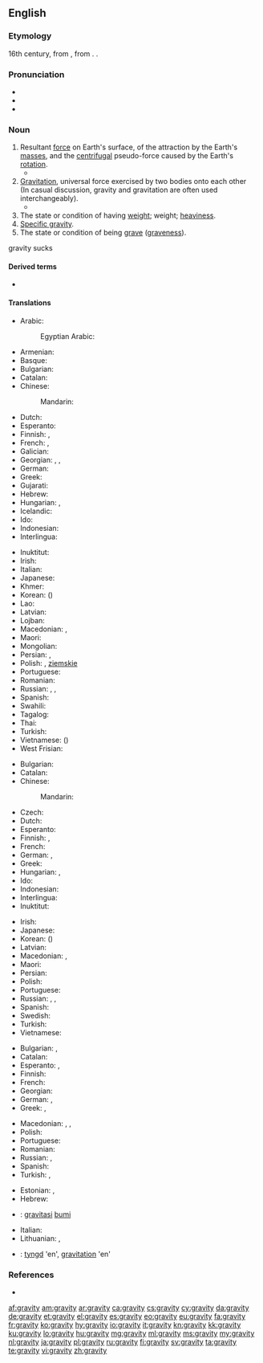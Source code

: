 ==English==
{{wikipedia}}

===Etymology===
16th century, from {{etyl|la|en}} {{m|la|gravitās||weight}}, from {{m|la|gravis||heavy}}. {{doublet|gravitas|lang=en}}.

===Pronunciation===
* {{IPA|/ˈɡɹævɪti/|lang=en}}
* {{audio|en-us-gravity.ogg|Audio (US)|lang=en}}
* {{hyphenation|grav|i|ty|lang=en}}

===Noun===
{{en-noun|~|gravities}}

# Resultant [[force]] on Earth's surface, of the attraction by the Earth's [[mass]]es, and the [[centrifugal]] pseudo-force caused by the Earth's [[rotation]].
#* {{quote-magazine|date=2013-06-07|author=David Simpson
|volume=188|issue=26|page=36|magazine={{w|The Guardian Weekly}}
|title=[http://www.guardian.co.uk/books/2013/may/18/falling-upwards-richard-holmes-review Fantasy of navigation]
|passage=It is tempting to speculate about the incentives or compulsions that might explain why anyone would take to the skies in [the] basket [of a balloon]: perhaps out of a desire to escape the '''gravity''' of this world or to get a preview of the next;&nbsp;[&hellip;].}}
# [[gravitation|Gravitation]], universal force exercised by two bodies onto each other<br> (In casual discussion, gravity and gravitation are often used interchangeably).
#* {{quote-magazine|date=2012-01|author=Michael Riordan|volume=100|issue=1|page=86
|magazine={{w|American Scientist}}
|title=[http://www.americanscientist.org/bookshelf/pub/tackling-infinity Tackling Infinity]
|passage=Some of the most beautiful and thus appealing physical theories, including quantum electrodynamics and quantum '''gravity''', have been dogged for decades by infinities that erupt when theorists try to prod their calculations into new domains. Getting rid of these nagging infinities has probably occupied far more effort than was spent in originating the theories.}}
# The state or condition of having [[weight]]; weight; [[heaviness]].
# [[specific gravity|Specific gravity]].
# The state or condition of being [[grave]] ([[graveness]]).

gravity sucks

====Derived terms====
* {{l|en|gravity-assist}}

====Translations====
{{trans-top|resultant force on Earth's surface}}
* Arabic: {{t|ar|جَاذِبِيَّة|f}}
*: Egyptian Arabic: {{t|arz|جاذبية|f|tr=gazebeya|sc=Arab}}
* Armenian: {{t-needed|hy}}
* Basque: {{t-needed|eu}}
* Bulgarian: {{t|bg|земно притегляне|n|sc=Cyrl}}
* Catalan: {{t+|ca|gravetat|f}}
* Chinese:
*: Mandarin: {{t+|cmn|重力|tr=zhònglì|sc=Hani}}
* Dutch: {{t+|nl|zwaartekracht|f}}
* Esperanto: {{t|eo|gravito}}
* Finnish: {{t+|fi|painovoima}}, {{t+|fi|gravitaatio}}
* French: {{t+|fr|gravité|f}}, {{t+|fr|pesanteur|m}}
* Galician: {{t+|gl|gravidade|f}}
* Georgian: {{t|ka|გრავიტაცია}}, {{t|ka|მიზიდულობის ძალა}}, {{t|ka|მიზიდულობა}}
* German: {{t|de|Erdanziehung|f}}
* Greek: {{t+|el|βαρύτητα|f}}
* Gujarati: {{t|gu|ગુરુત્વાકર્ષણ}}
* Hebrew: {{t-needed|he}}
* Hungarian: {{t+|hu|nehézségi erő}}, {{t+|hu|gravitáció}}
* Icelandic: {{t-needed|is}}
* Ido: {{t+|io|gravito}}
* Indonesian: {{t+|id|gaya tarik bumi}}
* Interlingua: {{t|ia|gravitate}}
{{trans-mid}}
* Inuktitut: {{t|iu|ᐅᖁᒪᐃᓐᓂᖃᖅᑎᑦᑎᔪᖅ|sc=Cans}}
* Irish: {{t+|ga|imtharraingt|f}}
* Italian: {{t+|it|gravità|f}}
* Japanese: {{t+|ja|重力|tr=[[じゅうりょく]], jūryoku}}
* Khmer: {{t-needed|km}}
* Korean: {{t+|ko|중력|tr=jungryeok|sc=Kore}} ({{t+|ko|重力|sc=Kore}})
* Lao: {{t-needed|lo}}
* Latvian: {{t|lv|gravitācija|f}}
* Lojban: {{t|jbo|falbai}}
* Macedonian: {{t|mk|земјина тежа|f|tr=zémjina téža}}, {{t|mk|гравитација|f|tr=gravitácija}}
* Maori: {{t|mi|tōāpapa}}
* Mongolian: {{t-needed|mn}}
* Persian: {{t+|fa|جاذبه|tr=jâzebe}}, {{t+|fa|گرانش|tr=gerâneš}}
* Polish: {{t|pl|ciążenie|n}}, {{t+|pl|przyciąganie|n}} [[ziemski|ziemskie]]
* Portuguese: {{t+|pt|gravidade|f}}
* Romanian: {{t+|ro|greutate|f}}
* Russian: {{t+|ru|тяготе́ние|n}}, {{t+|ru|гравита́ция}}, {{t+|ru|притяже́ние|n}}
* Spanish: {{t+|es|gravedad|f}}
* Swahili: {{t|sw|graviti}}
* Tagalog: {{t|tl|dagsin}}
* Thai: {{t-needed|th}}
* Turkish: {{t+|tr|kütle çekimi}}
* Vietnamese: {{t+|vi|trọng lực}} ({{t|vi|重力}})
* West Frisian: {{t|fy|swiertekrêft}}
{{trans-bottom}}

{{trans-top|gravitation, gravity force on two mass bodies}}
* Bulgarian: {{t|bg|гравитация|f|sc=Cyrl}}
* Catalan: {{t+|ca|gravetat|f}}
* Chinese:
*: Mandarin: {{t+|cmn|引力|tr=yǐnlì|sc=Hani}}
* Czech: {{t|cs|gravitace|f}}
* Dutch: {{t+|nl|zwaartekracht|f}}
* Esperanto: {{t|eo|gravito}}
* Finnish: {{t+|fi|painovoima}}, {{t+|fi|gravitaatio}}
* French: {{t+|fr|gravité|f}}
* German: {{t+|de|Schwerkraft|f}}, {{t+|de|Gravitation|f}}
* Greek: {{t+|el|βαρύτητα|f}}
* Hungarian: {{t+|hu|gravitáció}}, {{t+|hu|tömegvonzás}}
* Ido: {{t|io|gravitado}}
* Indonesian: {{t+|id|gravitasi}}
* Interlingua: {{t|ia|gravitation}}
* Inuktitut: {{t|iu|ᐅᖁᒪᐃᓐᓂᖃᖅᑎᑦᑎᔪᖅ|sc=Cans}}
{{trans-mid}}
* Irish: {{t+|ga|imtharraingt|f}}
* Japanese: {{t+|ja|引力|tr=[[いんりょく]], inryoku}}
* Korean: {{t+|ko|인력|tr=inryeok|sc=Kore}} ({{t+|ko|引力|sc=Kore}})
* Latvian: {{t|lv|gravitācija|f}}
* Macedonian: {{t|mk|земјина тежа|f|tr=zémjina téža}}, {{t|mk|гравитација|f|tr=gravitácija}}
* Maori: {{t|mi|tōāpapa}}
* Persian: {{t+|fa|گرانش|tr=gerâneš}}
* Polish: {{t+|pl|grawitacja|f}}
* Portuguese: {{t+|pt|gravitação|f}}
* Russian: {{t+|ru|тяготе́ние|n}}, {{t+|ru|гравита́ция}}, {{t+|ru|притяже́ние|n}}
* Spanish: {{t+|es|gravedad|f}}
* Swedish: {{t+|sv|tyngd|c}}
* Turkish: {{t+|tr|kütle çekimi}}
* Vietnamese: {{t|vi|lực hấp dẫn}}
{{trans-bottom}}

{{trans-top|graveness, the condition or state of being grave}}
* Bulgarian: {{t+|bg|сериозност|f|sc=Cyrl}}, {{t+|bg|важност|f|sc=Cyrl}}
* Catalan: {{t+|ca|gravetat|f}}
* Esperanto: {{t|eo|graveco}}, {{t|eo|seriozeco}}
* Finnish: {{t+|fi|vakavuus}}
* French: {{t+|fr|gravité|f}}
* Georgian: {{t|ka|სერიოზულობა}}
* German: {{t|de|Bedenklichkeit|f}}, {{t+|de|Ernst|m}}
* Greek: {{t+|el|σοβαρότητα|f}}, {{t+|el|δριμύτητα|f}}
{{trans-mid}}
* Macedonian: {{t|mk|сериозност|f|tr=serióznost}}, {{t|mk|тежина|f|tr=téžina}}, {{t|mk|важност|f|tr=vážnost}}
* Polish: {{t+|pl|powaga|f}}
* Portuguese: {{t+|pt|gravidade|f}}
* Romanian: {{t+|ro|gravitate|f}}
* Russian: {{t+|ru|серьёзность}}, {{t+|ru|ва́жность}}
* Spanish: {{t+|es|gravedad|f}}
* Turkish: {{t+|tr|ağırbaşlılık}}, {{t+|tr|ciddiyet}}
{{trans-bottom}}

{{checktrans-top}}
* Estonian: {{t-check|et|raskusjõud}}, {{t-check|et|gravitatsioon}}
* Hebrew: {{t-check|he|משיכה|f|tr=meshiĥa}}
* {{ttbc|id}}: [[gravitasi]] [[bumi]]
{{trans-mid}}
* Italian: {{t-check|it|gravità|f}}
* Lithuanian: {{t-check|lt|trauka|f}}, {{t-check|lt|gravitacija|f}}
* {{ttbc|sv}}: [[tyngd]] 'en', [[gravitation]] 'en'
{{trans-bottom}}

===References===
* {{R:OED2}}
{{projectlink|1911|Gravitation}}

[[af:gravity]]
[[am:gravity]]
[[ar:gravity]]
[[ca:gravity]]
[[cs:gravity]]
[[cy:gravity]]
[[da:gravity]]
[[de:gravity]]
[[et:gravity]]
[[el:gravity]]
[[es:gravity]]
[[eo:gravity]]
[[eu:gravity]]
[[fa:gravity]]
[[fr:gravity]]
[[ko:gravity]]
[[hy:gravity]]
[[io:gravity]]
[[it:gravity]]
[[kn:gravity]]
[[kk:gravity]]
[[ku:gravity]]
[[lo:gravity]]
[[hu:gravity]]
[[mg:gravity]]
[[ml:gravity]]
[[ms:gravity]]
[[my:gravity]]
[[nl:gravity]]
[[ja:gravity]]
[[pl:gravity]]
[[ru:gravity]]
[[fi:gravity]]
[[sv:gravity]]
[[ta:gravity]]
[[te:gravity]]
[[vi:gravity]]
[[zh:gravity]]